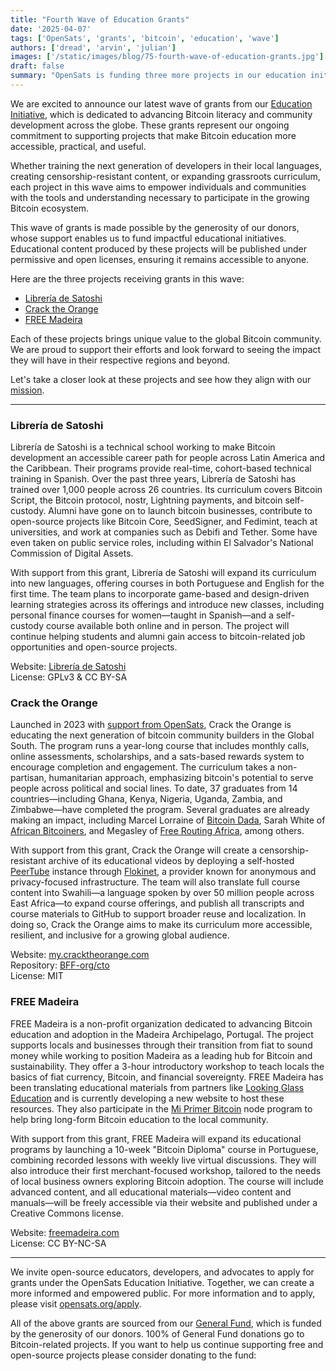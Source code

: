 ```yaml
---
title: "Fourth Wave of Education Grants"
date: '2025-04-07'
tags: ['OpenSats', 'grants', 'bitcoin', 'education', 'wave']
authors: ['dread', 'arvin', 'julian']
images: ['/static/images/blog/75-fourth-wave-of-education-grants.jpg']
draft: false
summary: "OpenSats is funding three more projects in our education initiative."
---
```


We are excited to announce our latest wave of grants from our [Education
Initiative](/blog/announcing-the-opensats-education-initiative), which is
dedicated to advancing Bitcoin literacy and community development across the
globe. These grants represent our ongoing commitment to supporting projects that
make Bitcoin education more accessible, practical, and useful.

Whether training the next generation of developers in their local languages,
creating censorship-resistant content, or expanding grassroots curriculum, each
project in this wave aims to empower individuals and communities with the tools
and understanding necessary to participate in the growing Bitcoin ecosystem.  

This wave of grants is made possible by the generosity of our donors, whose
support enables us to fund impactful educational initiatives. Educational
content produced by these projects will be published under permissive and open
licenses, ensuring it remains accessible to anyone.

Here are the three projects receiving grants in this wave:

- [Librería de Satoshi](#librería-de-satoshi)
- [Crack the Orange](#crack-the-orange)
- [FREE Madeira](#free-madeira)

Each of these projects brings unique value to the global Bitcoin community. We
are proud to support their efforts and look forward to seeing the impact they
will have in their respective regions and beyond.

Let's take a closer look at these projects and see how they align with our
[mission](/mission).

<center>
    <DonateToGeneralFundButton/>
</center>

---

### Librería de Satoshi

Librería de Satoshi is a technical school working to make Bitcoin development an
accessible career path for people across Latin America and the Caribbean. Their
programs provide real-time, cohort-based technical training in Spanish. Over the
past three years, Librería de Satoshi has trained over 1,000 people across 26
countries. Its curriculum covers Bitcoin Script, the Bitcoin protocol, nostr,
Lightning payments, and bitcoin self-custody. Alumni have gone on to launch
bitcoin businesses, contribute to open-source projects like Bitcoin Core,
SeedSigner, and Fedimint, teach at universities, and work at companies such as
Debifi and Tether. Some have even taken on public service roles, including
within El Salvador's National Commission of Digital Assets.

With support from this grant, Librería de Satoshi will expand its curriculum
into new languages, offering courses in both Portuguese and English for the
first time. The team plans to incorporate game-based and design-driven learning
strategies across its offerings and introduce new classes, including personal
finance courses for women—taught in Spanish—and a self-custody course
available both online and in person. The project will continue helping students
and alumni gain access to bitcoin-related job opportunities and open-source
projects.

Website: [Librería de Satoshi](https://libreriadesatoshi.com/)  
License: GPLv3 & CC BY-SA

### Crack the Orange

Launched in 2023 with [support from
OpenSats](/blog/bitcoin-grants-december-2023#crack-the-orange), Crack the Orange
is educating the next generation of bitcoin community builders in the Global
South. The program runs a year-long course that includes monthly calls, online
assessments, scholarships, and a sats-based rewards system to encourage
completion and engagement. The curriculum takes a non-partisan, humanitarian
approach, emphasizing bitcoin's potential to serve people across political and
social lines. To date, 37 graduates from 14 countries—including Ghana, Kenya,
Nigeria, Uganda, Zambia, and Zimbabwe—have completed the program. Several
graduates are already making an impact, including Marcel Lorraine of [Bitcoin
Dada](https://btcdada.com/about/), Sarah White of [African
Bitcoiners](https://bitcoiners.africa/about-us/), and Megasley of [Free Routing
Africa](https://freerouting.africa/about-us/), among others.

With support from this grant, Crack the Orange will create a
censorship-resistant archive of its educational videos by deploying a
self-hosted [PeerTube](https://joinpeertube.org/) instance through
[Flokinet](https://flokinet.is/), a provider known for anonymous and
privacy-focused infrastructure. The team will also translate full course content
into Swahili—a language spoken by over 50 million people across East
Africa—to expand course offerings, and publish all transcripts and course
materials to GitHub to support broader reuse and localization. In doing so,
Crack the Orange aims to make its curriculum more accessible, resilient, and
inclusive for a growing global audience.

Website: [my.cracktheorange.com](http://my.cracktheorange.com)  
Repository: [BFF-org/cto](https://github.com/BFF-org/cto)  
License: MIT

### FREE Madeira

FREE Madeira is a non-profit organization dedicated to advancing Bitcoin
education and adoption in the Madeira Archipelago, Portugal. The project
supports locals and businesses through their transition from fiat to sound money
while working to position Madeira as a leading hub for Bitcoin and
sustainability. They offer a 3-hour introductory workshop to teach locals the
basics of fiat currency, Bitcoin, and financial sovereignty. FREE Madeira has
been translating educational materials from partners like [Looking Glass
Education](https://lookingglasseducation.com/) and is currently developing a new
website to host these resources. They also participate in the [Mi Primer
Bitcoin](/blog/announcing-the-opensats-education-initiative#mi-primer-bitcoin)
node program to help bring long-form Bitcoin education to the local community.

With support from this grant, FREE Madeira will expand its educational programs
by launching a 10-week "Bitcoin Diploma" course in Portuguese, combining
recorded lessons with weekly live virtual discussions. They will also introduce
their first merchant-focused workshop, tailored to the needs of local business
owners exploring Bitcoin adoption. The course will include advanced content, and
all educational materials—video content and manuals—will be freely
accessible via their website and published under a Creative Commons license.

Website: [freemadeira.com](http://www.freemadeira.com)  
License: CC BY-NC-SA

---

We invite open-source educators, developers, and advocates to apply for grants
under the OpenSats Education Initiative. Together, we can create a more informed
and empowered public. For more information and to apply, please visit
[opensats.org/apply](/apply).

All of the above grants are sourced from our [General Fund](/funds/general),
which is funded by the generosity of our donors. 100% of General Fund donations
go to Bitcoin-related projects. If you want to help us continue supporting free
and open-source projects please consider donating to the fund:

<center>
    <DonateToGeneralFundButton/>
</center>
